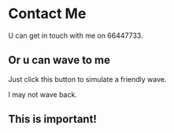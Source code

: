 
# Contact Me

U can get in touch 
with me on 66447733.

## Or u can wave to me

Just click this button to simulate a friendly wave.

<Wave />

I may not wave back.

<div style={{background: 'red'}}>

## This is important!

</div>
